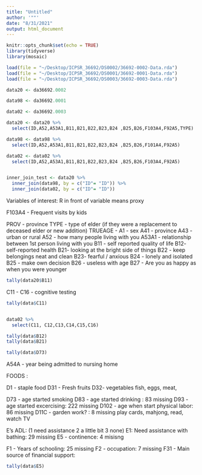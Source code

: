 ```yaml
---
title: "Untitled"
author: '""'
date: "8/31/2021"
output: html_document
---
```


```r
knitr::opts_chunk$set(echo = TRUE)
library(tidyverse)
library(mosaic)
```


```r
load(file = "~/Desktop/ICPSR_36692/DS0002/36692-0002-Data.rda")
load(file = "~/Desktop/ICPSR_36692/DS0001/36692-0001-Data.rda")
load(file = "~/Desktop/ICPSR_36692/DS0003/36692-0003-Data.rda")

data20 <- da36692.0002

data98 <- da36692.0001

data02 <- da36692.0003
```

```r
data20 <- data20 %>%
  select(ID,A52,A53A1,B11,B21,B22,B23,B24 ,B25,B26,F103A4,F92A5,TYPE)

data98 <- data98 %>%
  select(ID,A52,A53A1,B11,B21,B22,B23,B24 ,B25,B26,F101A4,F92A5)

data02 <- data02 %>%
  select(ID,A52,A53A1,B11,B21,B22,B23,B24 ,B25,B26,F103A4,F92A5)


inner_join_test <- data20 %>%
  inner_join(data98, by = c("ID"= "ID")) %>%
  inner_join(data02, by = c("ID"= "ID"))

```


Variables of interest:
R in front of variable means proxy

F103A4 - Frequent visits by kids

PROV - province
TYPE - type of elder (if they were a replacement to deceased elder or new addition)
TRUEAGE - 
A1 - sex
A41 - province
A43 - urban or rural
A52 - how many people living with you
A53A1 - relationship between 1st person living with you
B11 - self reported quality of life
B12- self-reported health
B21- looking at the bright side of things
B22 - keep belongings neat and clean
B23- fearful / anxious
B24 - lonely and isolated
B25 - make own decision
B26 - useless with age
B27 - Are you as happy as when you were younger

```r
tally(data20$B11)
```


C11 - C16 - cognitive testing

```r
tally(data$C11)


data02 %>%
  select(C11, C12,C13,C14,C15,C16)

tally(data$B12)
tally(data$B21)

tally(data$D73)
```

A54A - year being admitted to nursing home

FOODS :

D1 - staple food
D31 - Fresh fruits
D32- vegetables
fish, eggs, meat, 


D73 - age started smoking
D83 - age started drinking : 83 missing
D93 - age started excercising: 222 missing
D102 - age when start physical labor: 86 missing 
D11C - garden work? : 8 missing
play cards, mahjong, read, watch TV



E's ADL: (1 need assistance 2 a little bit 3 none)
E1: Need assistance with bathing: 29 missing
E5 - continence: 4 misisng



F1 - Years of schooling: 25 missing
F2 - occupation: 7 missing
F31 - Main source of financial support: 



```r
tally(data$E5)
```

